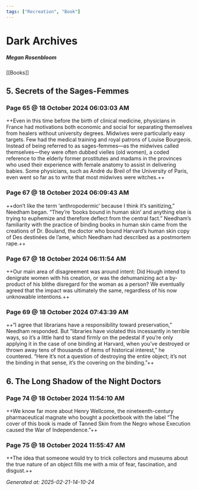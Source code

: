 ```yaml
---
tags: ["Recreation", "Book"]
---
```


# Dark Archives
##### Megan Rosenbloom

[[Books]]

## 5. Secrets of the Sages-Femmes
### Page 65 @ 18 October 2024 06:03:03 AM
++Even in this time before the birth of clinical medicine, physicians in France had motivations both economic and social for separating themselves from healers without university degrees. Midwives were particularly easy targets. Few had the medical training and royal patrons of Louise Bourgeois. Instead of being referred to as sages-femmes—as the midwives called themselves—they were often dubbed vielles (old women), a coded reference to the elderly former prostitutes and madams in the provinces who used their experience with female anatomy to assist in delivering babies. Some physicians, such as André du Breil of the University of Paris, even went so far as to write that most midwives were witches.++

### Page 67 @ 18 October 2024 06:09:43 AM
++don’t like the term ‘anthropodermic’ because I think it’s sanitizing,” Needham began. “They’re ‘books bound in human skin’ and anything else is trying to euphemize and therefore deflect from the central fact.” Needham’s familiarity with the practice of binding books in human skin came from the creations of Dr. Bouland, the doctor who bound Harvard’s human skin copy of Des destinées de l’ame, which Needham had described as a postmortem rape.++

### Page 67 @ 18 October 2024 06:11:54 AM
++Our main area of disagreement was around intent: Did Hough intend to denigrate women with his creation, or was the dehumanizing act a by-product of his blithe disregard for the woman as a person? We eventually agreed that the impact was ultimately the same, regardless of his now unknowable intentions.++

### Page 69 @ 18 October 2024 07:43:39 AM
++“I agree that librarians have a responsibility toward preservation,” Needham responded. But “libraries have violated this incessantly in terrible ways, so it’s a little hard to stand firmly on the pedestal if you’re only applying it in the case of one binding at Harvard, when you’ve destroyed or thrown away tens of thousands of items of historical interest,” he countered. “Here it’s not a question of destroying the entire object; it’s not the binding in that sense, it’s the covering on the binding.”++

## 6. The Long Shadow of the Night Doctors
### Page 74 @ 18 October 2024 11:54:10 AM
++We know far more about Henry Wellcome, the nineteenth-century pharmaceutical magnate who bought a pocketbook with the label “The cover of this book is made of Tanned Skin from the Negro whose Execution caused the War of Independence.”++

### Page 75 @ 18 October 2024 11:55:47 AM
++The idea that someone would try to trick collectors and museums about the true nature of an object fills me with a mix of fear, fascination, and disgust.++

_Generated at: 2025-02-21-14-10-24_
